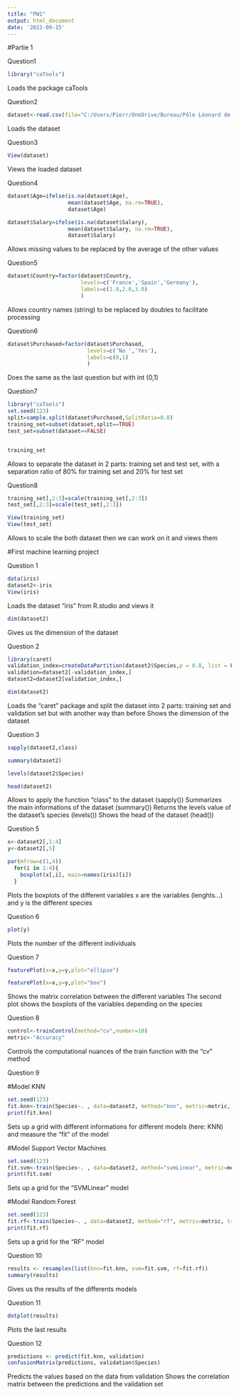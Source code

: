 ---
title: "PW1"
output: html_document
date: '2022-09-15'
---

#Partie 1

Question1
```{r}
library("caTools")
```
Loads the package caTools

Question2
```{r}
dataset<-read.csv(file="C:/Users/Pierr/OneDrive/Bureau/Pôle Léonard de Vinci/ESILV/S7/Machine Learning/PW/dataset.csv")
```
Loads the dataset

Question3
```{r}
View(dataset)
```
Views the loaded dataset

Question4
```{r}
dataset$Age=ifelse(is.na(dataset$Age),
                   mean(dataset$Age, na.rm=TRUE),
                   dataset$Age)

dataset$Salary=ifelse(is.na(dataset$Salary),
                   mean(dataset$Salary, na.rm=TRUE),
                   dataset$Salary)
```
Allows missing values to be replaced by the average of the other values

Question5
```{r}
dataset$Country=factor(dataset$Country,
                       levels=c('France','Spain','Germany'),
                       labels=c(1.0,2.0,3.0)
                       )
```
Allows country names (string) to be replaced by doubles to facilitate processing

Question6
```{r}
dataset$Purchased=factor(dataset$Purchased,
                         levels=c('No ','Yes'),
                         labels=c(0,1)
                         )


```
Does the same as the last question but with int (0,1)

Question7
```{r}
library("caTools")
set.seed(123) 
split=sample.split(dataset$Purchased,SplitRatio=0.8)
training_set=subset(dataset,split==TRUE)
test_set=subset(dataset==FALSE)


training_set
```
Allows to separate the dataset in 2 parts: training set and test set, with a separation ratio of 80% for training set and 20% for test set

Question8
```{r}
training_set[,2:3]=scale(training_set[,2:3])
test_set[,2:3]=scale(test_set[,2:3])

View(training_set)
View(test_set)
```
Allows to scale the both dataset then we can work on it and views them


#First machine learning project

Question 1
```{r}
data(iris)
dataset2<-iris
View(iris)
```
Loads the dataset "iris" from R.studio and views it

```{r}
dim(dataset2)
```
Gives us the dimension of the dataset

Question 2
```{r}
library(caret)
validation_index=createDataPartition(dataset2$Species,p = 0.8, list = FALSE) 
validation=dataset2[-validation_index,]
dataset2=dataset2[validation_index,]

dim(dataset2) 
```
Loads the "caret" package and split the dataset into 2 parts: training set and validation set but with another way than before
Shows the dimension of the dataset

Question 3
```{r}
sapply(dataset2,class) 

summary(dataset2) 

levels(dataset2$Species) 

head(dataset2)
```
Allows to apply the function "class" to the dataset (sapply())
Summarizes the main informations of the dataset (summary())
Returns the levels value of the dataset's species (levels())
Shows the head of the dataset (head())

Question 5
```{r}
x<-dataset2[,1:4]
y<-dataset2[,5]

par(mfrow=c(1,4))
  for(i in 1:4){
    boxplot(x[,i], main=names(iris)[i])
  }

```
Plots the boxplots of the different variables
x are the variables (lenghts...) and y is the different species

Question 6
```{r}
plot(y)
```
Plots the number of the different individuals

Question 7
```{r}
featurePlot(x=x,y=y,plot="ellipse")

featurePlot(x=x,y=y,plot="box")
```
Shows the matrix correlation between the different variables
The second plot shows the boxplots of the variables depending on the species

Question 8
```{r}
control<-trainControl(method="cv",number=10) 
metric<-"Accuracy"
```
Controls the computational nuances of the train function with the "cv" method

Question 9

#Model KNN
```{r}
set.seed(123)
fit.knn<-train(Species~. , data=dataset2, method="knn", metric=metric, trControl=control)
print(fit.knn)
```
Sets up a grid with different informations for different models (here: KNN) and measure the "fit" of the model

#Model Support Vector Machines
```{r}
set.seed(123)
fit.svm<-train(Species~. , data=dataset2, method="svmLinear", metric=metric, trControl=control)
print(fit.svm)
```
Sets up a grid for the "SVMLinear" model

#Model Random Forest
```{r}
set.seed(123)
fit.rf<-train(Species~. , data=dataset2, method="rf", metric=metric, trControl=control)
print(fit.rf)
```
Sets up a grid for the "RF" model

Question 10
```{r}
results <- resamples(list(knn=fit.knn, svm=fit.svm, rf=fit.rf))
summary(results)
```
Gives us the results of the differents models

Question 11
```{r}
dotplot(results)
```
Plots the last results

Question 12
```{r}
predictions <- predict(fit.knn, validation)
confusionMatrix(predictions, validation$Species)
```
Predicts the values based on the data from validation
Shows the correlation matrix between the predictions and the validation set


